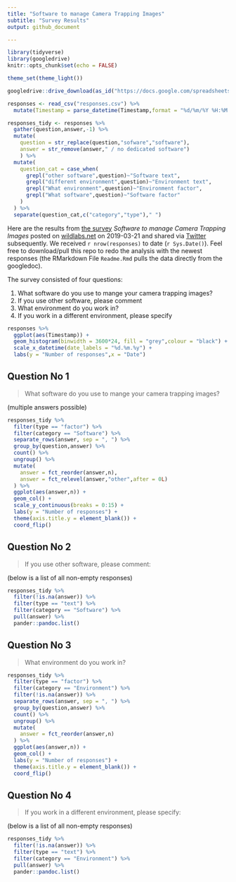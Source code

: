 ```yaml
---
title: "Software to manage Camera Trapping Images"
subtitle: "Survey Results"
output: github_document

---
```


```r
library(tidyverse)
library(googledrive)
knitr::opts_chunk$set(echo = FALSE)

theme_set(theme_light())
```

```r

googledrive::drive_download(as_id("https://docs.google.com/spreadsheets/d/1DTioHEcN88Iy7H4mKSnW81VfcwlKZBDZXQGSnJkWgKk/edit?usp=sharing"),type = "csv",path = "responses", overwrite = T)

responses <- read_csv("responses.csv") %>%
  mutate(Timestamp = parse_datetime(Timestamp,format = "%d/%m/%Y %H:%M:%S"))

responses_tidy <- responses %>%
  gather(question,answer,-1) %>%
  mutate(
    question = str_replace(question,"sofware","software"),
    answer = str_remove(answer," / no dedicated software")
    ) %>%
  mutate(
    question_cat = case_when(
      grepl("other software",question)~"Software text",
      grepl("different environment",question)~"Environment text",
      grepl("What environment",question)~"Environment factor",
      grepl("What software",question)~"Software factor"
    )
  ) %>%
  separate(question_cat,c("category","type")," ")

```


Here are the results from [the survey](https://forms.gle/uafXkWzh8FinCsv86) *Software to manage Camera Trapping Images* posted on [wildlabs.net](https://www.wildlabs.net/community/thread/688) on 2019-03-21 and shared via [Twitter](https://twitter.com/WILDLABSNET/status/1108676937868812288?s=20) subsequently. We received `r nrow(responses)` to date (`r Sys.Date()`). Feel free to download/pull this repo to redo the analysis with the newest responses (the RMarkdown File `Readme.Rmd` pulls the data directly from the googledoc).


The survey consisted of four questions:

1. What software do you use to mange your camera trapping images?
1. If you use other software, please comment
1. What environment do you work in?
1. If you work in a different environment, please specify




```r
responses %>%
  ggplot(aes(Timestamp)) + 
  geom_histogram(binwidth = 3600*24, fill = "grey",colour = "black") +
  scale_x_datetime(date_labels = "%d.%m.%y") +
  labs(y = "Number of responses",x = "Date") 


```



## Question No 1

> What software do you use to mange your camera trapping images?

(multiple answers possible)

```r
responses_tidy %>%
  filter(type == "factor") %>%
  filter(category == "Software") %>%
  separate_rows(answer, sep = ", ") %>% 
  group_by(question,answer) %>%
  count() %>%
  ungroup() %>%
  mutate(
    answer = fct_reorder(answer,n),
    answer = fct_relevel(answer,"other",after = 0L)
  ) %>%
  ggplot(aes(answer,n)) + 
  geom_col() +
  scale_y_continuous(breaks = 0:15) +
  labs(y = "Number of responses") +
  theme(axis.title.y = element_blank()) + 
  coord_flip() 


```

## Question No 2

> If you use other software, please comment:

(below is a list of all non-empty responses)


```r
responses_tidy %>%
  filter(!is.na(answer)) %>%
  filter(type == "text") %>%
  filter(category == "Software") %>%
  pull(answer) %>%
  pander::pandoc.list()

```


## Question No 3


> What environment do you work in?

```r
responses_tidy %>%
  filter(type == "factor") %>%
  filter(category == "Environment") %>%
  filter(!is.na(answer)) %>%
  separate_rows(answer, sep = ", ") %>% 
  group_by(question,answer) %>%
  count() %>%
  ungroup() %>%
  mutate(
    answer = fct_reorder(answer,n)
  ) %>%
  ggplot(aes(answer,n)) + 
  geom_col() +
  labs(y = "Number of responses") +
  theme(axis.title.y = element_blank()) +
  coord_flip()

```


## Question No 4

> If you work in a different environment, please specify:

(below is a list of all non-empty responses)


```r
responses_tidy %>%
  filter(!is.na(answer)) %>%
  filter(type == "text") %>%
  filter(category == "Environment") %>%
  pull(answer) %>%
  pander::pandoc.list()



```


